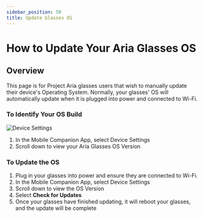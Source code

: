 ```yaml
---
sidebar_position: 50
title: Update Glasses OS
---
```

# How to Update Your Aria Glasses OS


## Overview

This page is for Project Aria glasses users that wish to manually update their device's Operating System. Normally, your glasses' OS will automatically update when it is plugged into power and connected to Wi-Fi.

### **To Identify Your OS Build**

![Device Settings](/img/ARK/mobile_app_device_settings.png)

1. In the Mobile Companion App, select Device Settings
2. Scroll down to view your Aria Glasses OS Version

### **To Update the OS**

1. Plug in your glasses into power and ensure they are connected to Wi-Fi.
2. In the Mobile Companion App, select Device Settings
3. Scroll down to view the OS Version
4. Select **Check for Updates**
5. Once your glasses have finished updating, it will reboot your glasses, and the update will be complete
